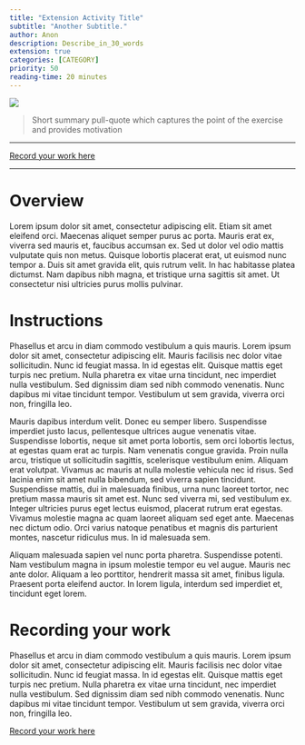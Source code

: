 ```yaml
---
title: "Extension Activity Title"
subtitle: "Another Subtitle."
author: Anon
description: Describe_in_30_words
extension: true
categories: [CATEGORY]
priority: 50
reading-time: 20 minutes
---
```


![](../images/placeholder.webp)

> Short summary pull-quote which captures the point of the exercise and provides motivation

------------------------------------------------------------------------

[Record your work here](XXX){.btn .btn-primary}

------------------------------------------------------------------------

# Overview

Lorem ipsum dolor sit amet, consectetur adipiscing elit. Etiam sit amet eleifend orci. Maecenas aliquet semper purus ac porta. Mauris erat ex, viverra sed mauris et, faucibus accumsan ex. Sed ut dolor vel odio mattis vulputate quis non metus. Quisque lobortis placerat erat, ut euismod nunc tempor a. Duis sit amet gravida elit, quis rutrum velit. In hac habitasse platea dictumst. Nam dapibus nibh magna, et tristique urna sagittis sit amet. Ut consectetur nisi ultricies purus mollis pulvinar.

# Instructions

Phasellus et arcu in diam commodo vestibulum a quis mauris. Lorem ipsum dolor sit amet, consectetur adipiscing elit. Mauris facilisis nec dolor vitae sollicitudin. Nunc id feugiat massa. In id egestas elit. Quisque mattis eget turpis nec pretium. Nulla pharetra ex vitae urna tincidunt, nec imperdiet nulla vestibulum. Sed dignissim diam sed nibh commodo venenatis. Nunc dapibus mi vitae tincidunt tempor. Vestibulum ut sem gravida, viverra orci non, fringilla leo.

Mauris dapibus interdum velit. Donec eu semper libero. Suspendisse imperdiet justo lacus, pellentesque ultrices augue venenatis vitae. Suspendisse lobortis, neque sit amet porta lobortis, sem orci lobortis lectus, at egestas quam erat ac turpis. Nam venenatis congue gravida. Proin nulla arcu, tristique ut sollicitudin sagittis, scelerisque vestibulum enim. Aliquam erat volutpat. Vivamus ac mauris at nulla molestie vehicula nec id risus. Sed lacinia enim sit amet nulla bibendum, sed viverra sapien tincidunt. Suspendisse mattis, dui in malesuada finibus, urna nunc laoreet tortor, nec pretium massa mauris sit amet est. Nunc sed viverra mi, sed vestibulum ex. Integer ultricies purus eget lectus euismod, placerat rutrum erat egestas. Vivamus molestie magna ac quam laoreet aliquam sed eget ante. Maecenas nec dictum odio. Orci varius natoque penatibus et magnis dis parturient montes, nascetur ridiculus mus. In id malesuada sem.

Aliquam malesuada sapien vel nunc porta pharetra. Suspendisse potenti. Nam vestibulum magna in ipsum molestie tempor eu vel augue. Mauris nec ante dolor. Aliquam a leo porttitor, hendrerit massa sit amet, finibus ligula. Praesent porta eleifend auctor. In lorem ligula, interdum sed imperdiet et, tincidunt eget lorem.

# Recording your work

Phasellus et arcu in diam commodo vestibulum a quis mauris. Lorem ipsum dolor sit amet, consectetur adipiscing elit. Mauris facilisis nec dolor vitae sollicitudin. Nunc id feugiat massa. In id egestas elit. Quisque mattis eget turpis nec pretium. Nulla pharetra ex vitae urna tincidunt, nec imperdiet nulla vestibulum. Sed dignissim diam sed nibh commodo venenatis. Nunc dapibus mi vitae tincidunt tempor. Vestibulum ut sem gravida, viverra orci non, fringilla leo.

[Record your work here](XXX){.submit-work .btn .btn-primary}
